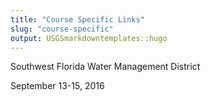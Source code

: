 ```yaml
---
title: "Course Specific Links"
slug: "course-specific"
output: USGSmarkdowntemplates::hugo
---
```


Southwest Florida Water Management District

September 13-15, 2016

[](http://dev-owi.usgs.gov-website.s3-website-us-west-2.amazonaws.com/R/introR-SWFLWMD-Sep16/)
